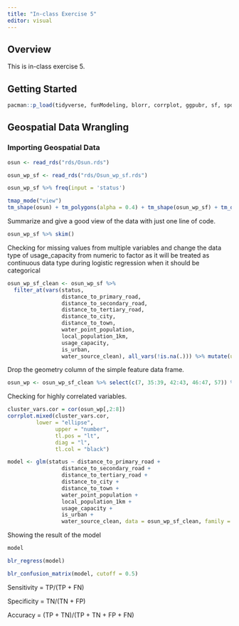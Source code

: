 ```yaml
---
title: "In-class Exercise 5"
editor: visual
---
```


## Overview

This is in-class exercise 5.

## Getting Started

```r
pacman::p_load(tidyverse, funModeling, blorr, corrplot, ggpubr, sf, spdep, GWmodel, tmap, skimr, caret)
```

## Geospatial Data Wrangling

### Importing Geospatial Data

```r
osun <- read_rds("rds/Osun.rds")
```

```r
osun_wp_sf <- read_rds("rds/Osun_wp_sf.rds")
```

```r
osun_wp_sf %>% freq(input = 'status')
```

```r
tmap_mode("view")
tm_shape(osun) + tm_polygons(alpha = 0.4) + tm_shape(osun_wp_sf) + tm_dots(col = "status", alpha = 0.6) + tm_view(set.zoom.limits = c(9,12))
```

Summarize and give a good view of the data with just one line of code.

```r
osun_wp_sf %>% skim()
```

Checking for missing values from multiple variables and change the data type of usage_capacity from numeric to factor as it will be treated as continuous data type during logistic regression when it should be categorical

```r
osun_wp_sf_clean <- osun_wp_sf %>% 
  filter_at(vars(status,
                 distance_to_primary_road,
                 distance_to_secondary_road,
                 distance_to_tertiary_road,
                 distance_to_city,
                 distance_to_town,
                 water_point_population,
                 local_population_1km,
                 usage_capacity,
                 is_urban,
                 water_source_clean), all_vars(!is.na(.))) %>% mutate(usage_capacity = as.factor(usage_capacity))
```

Drop the geometry column of the simple feature data frame.

```r
osun_wp <- osun_wp_sf_clean %>% select(c(7, 35:39, 42:43, 46:47, 57)) %>% st_set_geometry(NULL)
```

Checking for highly correlated variables.

```r
cluster_vars.cor = cor(osun_wp[,2:8])
corrplot.mixed(cluster_vars.cor,
         lower = "ellipse", 
               upper = "number",
               tl.pos = "lt",
               diag = "l",
               tl.col = "black")
```

```r
model <- glm(status ~ distance_to_primary_road +
                 distance_to_secondary_road +
                 distance_to_tertiary_road +
                 distance_to_city +
                 distance_to_town +
                 water_point_population +
                 local_population_1km +
                 usage_capacity +
                 is_urban +
                 water_source_clean, data = osun_wp_sf_clean, family = binomial(link = 'logit'))
```

Showing the result of the model

```r
model
```

```r
blr_regress(model)
```

```r
blr_confusion_matrix(model, cutoff = 0.5)
```

Sensitivity = TP/(TP + FN)

Specificity = TN/(TN + FP)

Accuracy = (TP + TN)/(TP + TN + FP + FN)
